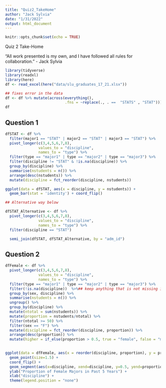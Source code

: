 ```yaml
---
title: "Quiz2_TakeHome"
author: "Jack Sylvia"
date: "1/31/2022"
output: html_document
---
```


```r
knitr::opts_chunk$set(echo = TRUE)
```
Quiz 2 Take-Home

“All work presented is my own, and I have followed all rules for collaboration.” - Jack Sylvia

```r
library(tidyverse)
library(readxl)
library(here)
df <- read_excel(here("data/slu_graduates_17_21.xlsx"))

## fixes error in the data
df <- df %>% mutate(across(everything(),
                           .fns = ~replace(., . ==  "STATS" , "STAT")))
df
```

## Question 1

```r
dfSTAT <- df %>%
  filter(major1 == "STAT" | major2 == "STAT" | major3 == "STAT") %>%
  pivot_longer(c(3,4,5,6,7,8),
               values_to = "discipline",
               names_to = "type") %>%
  filter(type == "major1" | type == "major2" | type == "major3") %>%
  filter(discipline != "STAT" & !is.na(discipline)) %>%
  group_by(discipline) %>%
  summarise(nstudents = n()) %>%
  arrange(desc(nstudents)) %>%
  mutate(discipline = fct_reorder(discipline, nstudents))

ggplot(data = dfSTAT, aes(x = discipline, y = nstudents)) +
  geom_bar(stat = 'identity') + coord_flip()

```

```r
## Alternative way below

dfSTAT_Alternative <- df %>%
  pivot_longer(c(3,4,5,6,7,8),
               values_to = "discipline",
               names_to = "type") %>%
  filter(discipline == "STAT")

  semi_join(dfSTAT, dfSTAT_Alternative, by = "adm_id")

```

## Question 2

```r
dfFemale <- df %>%
  pivot_longer(c(3,4,5,6,7,8),
               values_to = "discipline",
               names_to = "type") %>%
  filter(type == "major1" | type == "major2" | type == "major3") %>%
  filter(!is.na(discipline))  %>%## keep anything that is not missing in discipline
  group_by(sex, discipline) %>%
  summarise(nstudents = n()) %>%
  ungroup() %>%
  group_by(discipline) %>%
  mutate(ntotal = sum(nstudents)) %>%
  mutate(proportion = nstudents/ntotal) %>%
  filter(ntotal >= 50) %>%
  filter(sex == "F") %>%
  mutate(discipline = fct_reorder(discipline, proportion)) %>%
  arrange(desc(proportion)) %>%
  mutate(higher = if_else(proportion > 0.5, true = "female", false = "male"))
  

ggplot(data = dfFemale, aes(x = reorder(discipline, proportion), y = proportion, colour = higher)) +
  geom_point(size=1.5) + 
  coord_flip() + 
  geom_segment(aes(x=discipline, xend=discipline, y=0.5, yend=proportion)) +
  ylab("Proportion of Female Majors in Past 5 Years") +
  xlab("discipline") +
  theme(legend.position = "none")
  
  
  
```


